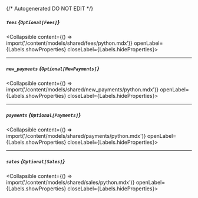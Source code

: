 {/* Autogenerated DO NOT EDIT  */}

##### `fees` *{`Optional[Fees]`}*
<Collapsible content={() => import('/content/models/shared/fees/python.mdx')} openLabel={Labels.showProperties} closeLabel={Labels.hideProperties}>
</Collapsible>

---
##### `new_payments` *{`Optional[NewPayments]`}*
<Collapsible content={() => import('/content/models/shared/new_payments/python.mdx')} openLabel={Labels.showProperties} closeLabel={Labels.hideProperties}>
</Collapsible>

---
##### `payments` *{`Optional[Payments]`}*
<Collapsible content={() => import('/content/models/shared/payments/python.mdx')} openLabel={Labels.showProperties} closeLabel={Labels.hideProperties}>
</Collapsible>

---
##### `sales` *{`Optional[Sales]`}*
<Collapsible content={() => import('/content/models/shared/sales/python.mdx')} openLabel={Labels.showProperties} closeLabel={Labels.hideProperties}>
</Collapsible>


